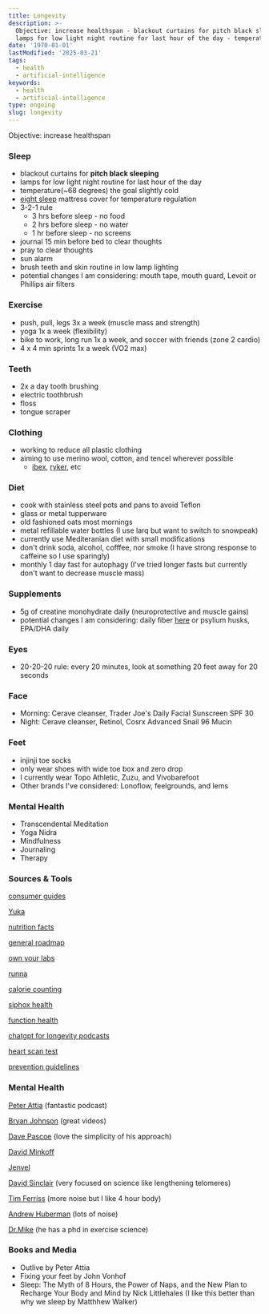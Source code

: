 ```yaml
---
title: Longevity
description: >-
  Objective: increase healthspan - blackout curtains for pitch black sleeping -
  lamps for low light night routine for last hour of the day - temperature(68...
date: '1970-01-01'
lastModified: '2025-03-21'
tags:
  - health
  - artificial-intelligence
keywords:
  - health
  - artificial-intelligence
type: ongoing
slug: longevity
---
```


Objective: increase healthspan

### Sleep
- blackout curtains for **pitch black sleeping**
- lamps for low light night routine for last hour of the day
- temperature(~68 degrees) the goal slightly cold
- [eight sleep](https://www.eightsleep.com/) mattress cover for temperature regulation
- 3-2-1 rule
    - 3 hrs before sleep - no food
    - 2 hrs before sleep - no water
    - 1 hr before sleep - no screens
- journal 15 min before bed to clear thoughts
- pray to clear thoughts
- sun alarm
- brush teeth and skin routine in low lamp lighting
- potential changes I am considering: mouth tape, mouth guard, Levoit or Phillips air filters

### Exercise
- push, pull, legs 3x a week (muscle mass and strength)
- yoga 1x a week (flexibility)
- bike to work, long run 1x a week, and soccer with friends (zone 2 cardio)
- 4 x 4 min sprints 1x a week (VO2 max)

### Teeth
- 2x a day tooth brushing
- electric toothbrush
- floss
- tongue scraper

### Clothing
- working to reduce all plastic clothing
- aiming to use merino wool, cotton, and tencel wherever possible
    - [ibex](https://ibex.com/collections/100-merino-2), [ryker](https://rykerclothingco.com/), etc

### Diet
- cook with stainless steel pots and pans to avoid Teflon
- glass or metal tupperware
- old fashioned oats most mornings
- metal refillable water bottles (I use larq but want to switch to snowpeak)
- currently use Mediteranian diet with small modifications
- don't drink soda, alcohol, cofffee, nor smoke (I have strong response to caffeine so I use sparingly)
- monthly 1 day fast for autophagy (I've tried longer fasts but currently don't want to decrease muscle mass)

### Supplements
- 5g of creatine monohydrate daily (neuroprotective and muscle gains)
- potential changes I am considering: daily fiber [here](https://www.amazon.com/NutriSource-Supplement-Powder-Unflavored-Canister/dp/B00CJB9JO6/) or psylium husks, EPA/DHA daily

### Eyes
- 20-20-20 rule: every 20 minutes, look at something 20 feet away for 20 seconds

### Face
- Morning: Cerave cleanser, Trader Joe's Daily Facial Sunscreen SPF 30
- Night: Cerave cleanser, Retinol, Cosrx Advanced Snail 96 Mucin

### Feet
- injinji toe socks
- only wear shoes with wide toe box and zero drop
- I currently wear Topo Athletic, Zuzu, and Vivobarefoot
- Other brands I've considered: Lonoflow, feelgrounds, and lems

### Mental Health
- Transcendental Meditation
- Yoga Nidra
- Mindfulness
- Journaling
- Therapy

### Sources & Tools

[consumer guides](https://www.ewg.org/consumer-guides)

[Yuka](https://yuka.io/en/)

[nutrition facts](https://nutritionfacts.org/topics/longevity/)

[general roadmap](https://drstanfield.com/pages/roadmap)

[own your labs](https://ownyourlabs.com/shop-oyl/)

[runna](https://www.runna.com/)

[calorie counting](https://cronometer.com/)

[siphox health](https://siphoxhealth.com/)

[function health](https://functionhealth.com/)

[chatgpt for longevity podcasts](https://podcast-gpt-podcastgpt.koyeb.app/)

[heart scan test](https://sorinmedicalny.com)

[prevention guidelines](https://www.uspreventiveservicestaskforce.org/webview/#!/)

### Mental Health
[Peter Attia](http://davepascoe.net) (fantastic podcast)

[Bryan Johnson](https://protocol.bryanjohnson.com) (great videos)

[Dave Pascoe](http://davepascoe.net) (love the simplicity of his approach)

[David Minkoff](https://www.institutereg.com/routine.html)

[Jenvel](https://www.jenvel.co)

[David Sinclair](https://en.wikipedia.org/wiki/David_A._Sinclair) (very focused on science like lengthening telomeres)

[Tim Ferriss](https://tim.blog/podcast/) (more noise but I like 4 hour body)

[Andrew Huberman](https://www.hubermanlab.com) (lots of noise)

[Dr.Mike](https://www.youtube.com/@RenaissancePeriodization) (he has a phd in exercise science)

### Books and Media
- Outlive by Peter Attia
- Fixing your feet by John Vonhof
- Sleep: The Myth of 8 Hours, the Power of Naps, and the New Plan to Recharge Your Body and Mind by Nick Littlehales (I like this better than why we sleep by Matthhew Walker)

